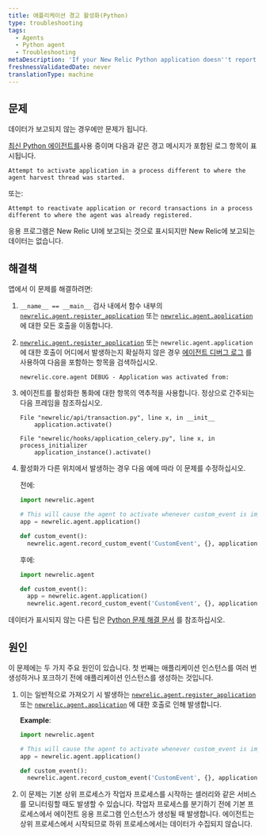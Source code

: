 ```yaml
---
title: 애플리케이션 경고 활성화(Python)
type: troubleshooting
tags:
  - Agents
  - Python agent
  - Troubleshooting
metaDescription: 'If your New Relic Python application doesn''t report data and you see an activation warning message, try these troubleshooting steps.'
freshnessValidatedDate: never
translationType: machine
---
```


## 문제

<Callout variant="important">
  데이터가 보고되지 않는 경우에만 문제가 됩니다.
</Callout>

[최신 Python 에이전트를](/docs/release-notes/agent-release-notes/python-release-notes)사용 중이며 다음과 같은 경고 메시지가 포함된 로그 항목이 표시됩니다.

```
Attempt to activate application in a process different to where the agent harvest thread was started.
```

또는:

```
Attempt to reactivate application or record transactions in a process different to where the agent was already registered.
```

응용 프로그램은 New Relic UI에 보고되는 것으로 표시되지만 New Relic에 보고되는 데이터는 없습니다.

## 해결책

앱에서 이 문제를 해결하려면:

1. `__name__ == __main__` 검사 내에서 함수 내부의 [`newrelic.agent.register_application`](/docs/agents/python-agent/python-agent-api/register_application) 또는 [`newrelic.agent.application`](/docs/agents/python-agent/python-agent-api/application) 에 대한 모든 호출을 이동합니다.

2. [`newrelic.agent.register_application`](/docs/agents/python-agent/python-agent-api/register_application) 또는 `newrelic.agent.application` 에 대한 호출이 어디에서 발생하는지 확실하지 않은 경우 [에이전트 디버그 로그](/docs/agents/python-agent/troubleshooting/python-agent-logging) 를 사용하여 다음을 포함하는 항목을 검색하십시오.

   ```
   newrelic.core.agent DEBUG - Application was activated from:
   ```

3. 에이전트를 활성화한 통화에 대한 항목의 역추적을 사용합니다. 정상으로 간주되는 다음 프레임을 참조하십시오.

   ```
   File "newrelic/api/transaction.py", line x, in __init__
       application.activate()
   ```

   ```
   File "newrelic/hooks/application_celery.py", line x, in process_initializer
       application_instance().activate()
   ```

4. 활성화가 다른 위치에서 발생하는 경우 다음 예에 따라 이 문제를 수정하십시오.

   전에:

   ```py
   import newrelic.agent

   # This will cause the agent to activate whenever custom_event is imported
   app = newrelic.agent.application()

   def custom_event():
     newrelic.agent.record_custom_event('CustomEvent', {}, application=app)
   ```

   후에:

   ```py
   import newrelic.agent

   def custom_event():
     app = newrelic.agent.application()
     newrelic.agent.record_custom_event('CustomEvent', {}, application=app)
   ```

데이터가 표시되지 않는 다른 팁은 [Python 문제 해결 문서](/docs/agents/python-agent/troubleshooting/no-data-appears-python) 를 참조하십시오.

## 원인

이 문제에는 두 가지 주요 원인이 있습니다. 첫 번째는 애플리케이션 인스턴스를 여러 번 생성하거나 포크하기 전에 애플리케이션 인스턴스를 생성하는 것입니다.

1. 이는 일반적으로 가져오기 시 발생하는 [`newrelic.agent.register_application`](/docs/agents/python-agent/python-agent-api/register_application) 또는 [`newrelic.agent.application`](/docs/agents/python-agent/python-agent-api/application) 에 대한 호출로 인해 발생합니다.

   <DNT>**Example**</DNT>:

   ```py
   import newrelic.agent

   # This will cause the agent to activate whenever custom_event is imported
   app = newrelic.agent.application()

   def custom_event():
     newrelic.agent.record_custom_event('CustomEvent', {}, application=app)
   ```

2. 이 문제는 기본 상위 프로세스가 작업자 프로세스를 시작하는 셀러리와 같은 서비스를 모니터링할 때도 발생할 수 있습니다. 작업자 프로세스를 분기하기 전에 기본 프로세스에서 에이전트 응용 프로그램 인스턴스가 생성될 때 발생합니다. 에이전트는 상위 프로세스에서 시작되므로 하위 프로세스에서는 데이터가 수집되지 않습니다.